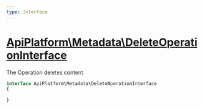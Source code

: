```yaml
---
type: Interface
---
```


# [ApiPlatform\Metadata\DeleteOperationInterface](/docs/v3.1/reference/Metadata/DeleteOperationInterface)

The Operation deletes content.

```php
interface ApiPlatform\Metadata\DeleteOperationInterface
{

}
```